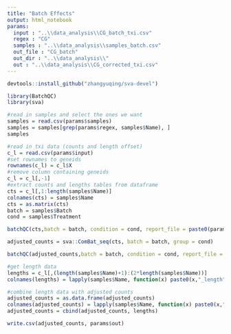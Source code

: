 ```yaml
---
title: "Batch Effects"
output: html_notebook
params:
  input : "..\\data_analysis\\CG_batch_txi.csv"
  regex : "CG"
  samples : "..\\data_analysis\\samples_batch.csv"
  out_file : "CG_batch"
  out_dir : "..\\data_analysis\\"
  out : "..\\data_analysis\\CG_corrected_txi.csv"
---
```



```r
devtools::install_github("zhangyuqing/sva-devel")
```


```r
library(BatchQC)
library(sva)
```

```r
#read in samples and select the ones we want
samples = read.csv(params$samples)
samples = samples[grep(params$regex, samples$Name), ]
samples
```


```r
#read in txi data (counts and length offset)
c_l = read.csv(params$input)
#set rownames to geneids
rownames(c_l) = c_l$X
#remove column containing geneids
c_l = c_l[,-1]
#extract counts and lengths tables from dataframe
cts = c_l[,1:length(samples$Name)]
colnames(cts) = samples$Name
cts = as.matrix(cts)
batch = samples$Batch
cond = samples$Treatment
```

```r
batchQC(cts,batch = batch, condition = cond, report_file = paste0(params$out_file, "_raw.html"), report_dir = params$out_dir)
```

```r
adjusted_counts = sva::ComBat_seq(cts, batch = batch, group = cond)
```

```r
batchQC(adjusted_counts,batch = batch, condition = cond, report_file = paste0(params$out_file, "_corrected.html"), report_dir = params$out_dir)
```


```r
#get length data
lengths = c_l[,(length(samples$Name)+1):(2*length(samples$Name))]
colnames(lengths) = lapply(samples$Name, function(x) paste0(x,"_length"))

#combine length data with adjusted counts
adjusted_counts = as.data.frame(adjusted_counts)
colnames(adjusted_counts) = lapply(samples$Name, function(x) paste0(x,"_counts"))
adjusted_counts = cbind(adjusted_counts, lengths)
```

```r
write.csv(adjusted_counts, params$out)
```






















